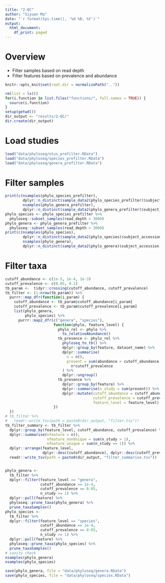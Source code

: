 ```yaml
---
title: "2-QC"
author: "Siyuan Ma"
date: "`r format(Sys.time(), '%d %B, %Y')`"
output: 
  html_document:
    df_print: paged
---
```

# Overview
- Filter samples based on read depth
- Filter features based on prevalence and abundance

```r
knitr::opts_knit$set(root.dir = normalizePath(".."))
```
```r
rm(list = ls())
for(i.function in list.files("functions/", full.names = TRUE)) {
  source(i.function)
}
setup(getwd())
dir_output <- "results/2-QC/"
dir.create(dir_output)
```

# Load studies

```r
load("data/phyloseq/otus_prefilter.RData")
load("data/phyloseq/species_prefilter.RData")
load("data/phyloseq/genera_prefilter.RData")
```

# Filter samples

```r
print(c(nsamples(phylo_species_prefilter),
        dplyr::n_distinct(sample_data2(phylo_species_prefilter)$subject_accession),
        nsamples(phylo_genera_prefilter),
        dplyr::n_distinct(sample_data2(phylo_genera_prefilter)$subject_accession)))
phylo_species <- phylo_species_prefilter %>% 
  phyloseq::subset_samples(read_depth > 3000)
phylo_genera <- phylo_genera_prefilter %>% 
  phyloseq::subset_samples(read_depth > 3000)
print(c(nsamples(phylo_species),
        dplyr::n_distinct(sample_data2(phylo_species)$subject_accession),
        nsamples(phylo_genera),
        dplyr::n_distinct(sample_data2(phylo_genera)$subject_accession)))
```

# Filter taxa

```r
cutoff_abundance <- c(1e-5, 1e-4, 1e-3)
cutoff_prevalence <- c(0.05, 0.1)
tb_param <-  tidyr::crossing(cutoff_abundance, cutoff_prevalence)
tb_filter <- (1:nrow(tb_param)) %>% 
  purrr::map_dfr(function(i_param) {
    cutoff_abundance <- tb_param$cutoff_abundance[i_param]
    cutoff_prevalence <- tb_param$cutoff_prevalence[i_param]
    list(phylo_genera,
         phylo_species) %>% 
      purrr::map2_dfr(c("genera", "species"), 
                      function(phylo, feature_level) {
                        phylo_rel <- phylo %>% 
                          to_relativeAbundance()
                        tb_presence <- phylo_rel %>% 
                          phyloseq_to_tb() %>% 
                          dplyr::group_by(feature, dataset_name) %>% 
                          dplyr::summarise(
                            n = n(),
                            present = sum(abundance > cutoff_abundance) > 
                              n*cutoff_prevalence
                          ) %>% 
                          dplyr::ungroup()
                        tb_presence %>% 
                          dplyr::group_by(feature) %>% 
                          dplyr::summarise(n_study = sum(present)) %>% 
                          dplyr::mutate(cutoff_abundance = cutoff_abundance,
                                        cutoff_prevalence = cutoff_prevalence,
                                        feature_level = feature_level)
                      })
  })
# tb_filter %>%
#   readr::write_tsv(path = paste0(dir_output, "filter.tsv"))
tb_filter_summary <- tb_filter %>%
  dplyr::group_by(feature_level, cutoff_abundance, cutoff_prevalence) %>%
  dplyr::summarise(nfeature = n(),
                   nfeature_nonUnique = sum(n_study > 1),
                   nfeature_unique = sum(n_study == 1)) %>%
  dplyr::arrange(feature_level,
                 dplyr::desc(cutoff_abundance), dplyr::desc(cutoff_prevalence)) %>%
  readr::write_tsv(path = paste0(dir_output, "filter_summarise.tsv")) 


phylo_genera <- 
  tb_filter %>% 
  dplyr::filter(feature_level == "genera",
                cutoff_abundance == 1e-4,
                cutoff_prevalence == 0.05,
                n_study >= 1) %>% 
  dplyr::pull(feature) %>% 
  phyloseq::prune_taxa(phylo_genera) %>% 
  prune_taxaSamples()
phylo_species <- 
  tb_filter %>% 
  dplyr::filter(feature_level == "species",
                cutoff_abundance == 1e-4,
                cutoff_prevalence == 0.05,
                n_study >= 1) %>% 
  dplyr::pull(feature) %>% 
  phyloseq::prune_taxa(phylo_species) %>% 
  prune_taxaSamples()
# sanity check
nsamples(phylo_genera)
nsamples(phylo_species)

save(phylo_genera, file = "data/phyloseq/genera.RData")
save(phylo_species, file = "data/phyloseq/species.RData")
```